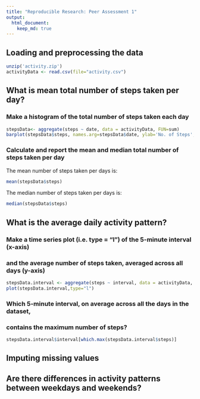 ```yaml
---
title: "Reproducible Research: Peer Assessment 1"
output: 
  html_document:
    keep_md: true
---
```



## Loading and preprocessing the data
```r
unzip('activity.zip')
activityData <- read.csv(file="activity.csv")
```


## What is mean total number of steps taken per day?
### Make a histogram of the total number of steps taken each day
```r
stepsData<- aggregate(steps ~ date, data = activityData, FUN=sum)
barplot(stepsData$steps, names.arg=stepsData$date, ylab='No. of Steps',las=2)
```

### Calculate and report the mean and median total number of steps taken per day

The mean number of steps taken per days is:
```r
mean(stepsData$steps)
```

The median number of steps taken per days is:
```r
median(stepsData$steps)
```

## What is the average daily activity pattern?

### Make a time series plot (i.e. type = "l") of the 5-minute interval (x-axis)
### and the average number of steps taken, averaged across all days (y-axis)

```r
stepsData.interval <- aggregate(steps ~ interval, data = activityData, FUN=mean)
plot(stepsData.interval,type="l")
```

### Which 5-minute interval, on average across all the days in the dataset,
### contains the maximum number of steps?

```r
stepsData.interval$interval[which.max(stepsData.interval$steps)]
```


## Imputing missing values



## Are there differences in activity patterns between weekdays and weekends?
